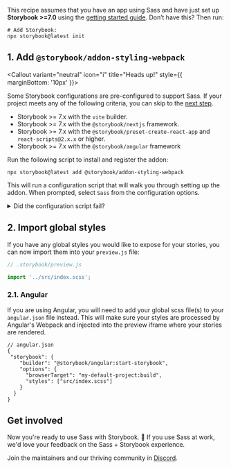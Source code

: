 <Callout variant="neutral" icon="ℹ️" title="Prerequisites">

This recipe assumes that you have an app using Sass and have just set up **Storybook >=7.0** using the [getting started guide](https://storybook.js.org/docs/get-started/install?renderer=react). Don’t have this? Then run:

```shell
# Add Storybook:
npx storybook@latest init
```

</Callout>

## 1. Add `@storybook/addon-styling-webpack`

<Callout variant="neutral" icon="ℹ️" title="Heads up!" style={{ marginBottom: '10px' }}>

Some Storybook configurations are pre-configured to support Sass. If your project meets any of the following criteria, you can skip to the [next step](#2-import-global-styles).

- Storybook >= 7.x with the `vite` builder.
- Storybook >= 7.x with the `@storybook/nextjs` framework.
- Storybook >= 7.x with the `@storybook/preset-create-react-app` and `react-scripts@2.x.x` or higher.
- Storybook >= 7.x with the `@storybook/angular` framework

</Callout>

Run the following script to install and register the addon:

```shell
npx storybook@latest add @storybook/addon-styling-webpack
```

This will run a configuration script that will walk you through setting up the addon. When prompted, select `Sass` from the configuration options.

<details>
  <summary>Did the configuration script fail?</summary>
  <p>Under the hood, this command runs <code>npx @storybook/auto-config styling</code>, which is responsible for reading your project and attempting to configure your Storybook Webpack for your desired tools. If running that command directly does not resolve your issue, please consider filing a bug report on the <a href="https://github.com/storybookjs/auto-config/issues/new?assignees=&labels=bug&projects=&template=bug_report.md&title=%5BBug%5D" target="_blank">@storybook/auto-config</a> repository so that we can further improve it. For manual configuration instructions for Sass, you can refer to the documentation <a href="https://github.com/storybookjs/addon-styling-webpack" target="_blank">here</a>.</p>
</details>

## 2. Import global styles

If you have any global styles you would like to expose for your stories, you can now import them into your `preview.js` file:

```js
// .storybook/preview.js

import '../src/index.scss';
```

### 2.1. Angular

If you are using Angular, you will need to add your global scss file(s) to your `angular.json` file instead. This will make sure your styles are processed by Angular's Webpack and injected into the preview iframe where your stories are rendered.

```jsonc
// angular.json
{
 "storybook": {
    "builder": "@storybook/angular:start-storybook",
    "options": {
      "browserTarget": "my-default-project:build",
      "styles": ["src/index.scss"]
    }
  } 
}
```

## Get involved

Now you're ready to use Sass with Storybook. 🎉 If you use Sass at work, we'd love your feedback on the Sass + Storybook experience.

Join the maintainers and our thriving community in [Discord](https://discord.gg/storybook).
